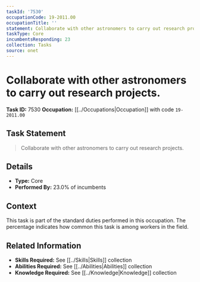 ```yaml
---
taskId: '7530'
occupationCode: 19-2011.00
occupationTitle: ''
statement: Collaborate with other astronomers to carry out research projects.
taskType: Core
incumbentsResponding: 23
collection: Tasks
source: onet
---
```

# Collaborate with other astronomers to carry out research projects.

**Task ID:** 7530
**Occupation:** [[../Occupations|Occupation]] with code `19-2011.00`

## Task Statement

> Collaborate with other astronomers to carry out research projects.

## Details

- **Type:** Core
- **Performed By:** 23.0% of incumbents

## Context

This task is part of the standard duties performed in this occupation. The percentage indicates how common this task is among workers in the field.

## Related Information

- **Skills Required:** See [[../Skills|Skills]] collection
- **Abilities Required:** See [[../Abilities|Abilities]] collection
- **Knowledge Required:** See [[../Knowledge|Knowledge]] collection
